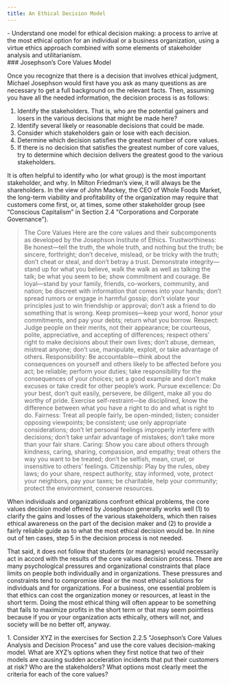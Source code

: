 ```yaml
---
title: An Ethical Decision Model
---
```

<div className="content-chunk" data-subsection-id = "Learning-objectives-198t">
<info title="LEARNING OBJECTIVES">- Understand one model for ethical decision making: a process to arrive at the most ethical option for an individual or a business organization, using a virtue ethics approach combined with some elements of stakeholder analysis and utilitarianism.</info>
</div>
<div className="content-chunk" data-subsection-id = "Josephson's-Core-Values-Model-200t">
### Josephson’s Core Values Model

Once you recognize that there is a decision that involves ethical judgment, Michael Josephson would first have you ask as many questions as are necessary to get a full background on the relevant facts. Then, assuming you have all the needed information, the decision process is as follows:

1.  Identify the stakeholders. That is, who are the potential gainers and losers in the various decisions that might be made here?
2.  Identify several likely or reasonable decisions that could be made.
3.  Consider which stakeholders gain or lose with each decision.
4.  Determine which decision satisfies the greatest number of core values.
5.  If there is no decision that satisfies the greatest number of core values, try to determine which decision delivers the greatest good to the various stakeholders.

It is often helpful to identify who (or what group) is the most important stakeholder, and why. In Milton Friedman’s view, it will always be the shareholders. In the view of John Mackey, the CEO of Whole Foods Market, the long-term viability and profitability of the organization may require that customers come first, or, at times, some other stakeholder group (see “Conscious Capitalism” in Section 2.4 "Corporations and Corporate Governance").

<blockquote>The Core Values Here are the core values and their subcomponents as developed by the Josephson Institute of Ethics. Trustworthiness: Be honest—tell the truth, the whole truth, and nothing but the truth; be sincere, forthright; don’t deceive, mislead, or be tricky with the truth; don’t cheat or steal, and don’t betray a trust. Demonstrate integrity—stand up for what you believe, walk the walk as well as talking the talk; be what you seem to be; show commitment and courage. Be loyal—stand by your family, friends, co-workers, community, and nation; be discreet with information that comes into your hands; don’t spread rumors or engage in harmful gossip; don’t violate your principles just to win friendship or approval; don’t ask a friend to do something that is wrong. Keep promises—keep your word, honor your commitments, and pay your debts; return what you borrow. Respect: Judge people on their merits, not their appearance; be courteous, polite, appreciative, and accepting of differences; respect others’ right to make decisions about their own lives; don’t abuse, demean, mistreat anyone; don’t use, manipulate, exploit, or take advantage of others. Responsibility: Be accountable—think about the consequences on yourself and others likely to be affected before you act; be reliable; perform your duties; take responsibility for the consequences of your choices; set a good example and don’t make excuses or take credit for other people’s work. Pursue excellence: Do your best, don’t quit easily, persevere, be diligent, make all you do worthy of pride. Exercise self-restraint—be disciplined, know the difference between what you have a right to do and what is right to do. Fairness: Treat all people fairly, be open-minded; listen; consider opposing viewpoints; be consistent; use only appropriate considerations; don’t let personal feelings improperly interfere with decisions; don’t take unfair advantage of mistakes; don’t take more than your fair share. Caring: Show you care about others through kindness, caring, sharing, compassion, and empathy; treat others the way you want to be treated; don’t be selfish, mean, cruel, or insensitive to others’ feelings. Citizenship: Play by the rules, obey laws; do your share, respect authority, stay informed, vote, protect your neighbors, pay your taxes; be charitable, help your community; protect the environment, conserve resources.</blockquote>

When individuals and organizations confront ethical problems, the core values decision model offered by Josephson generally works well (1) to clarify the gains and losses of the various stakeholders, which then raises ethical awareness on the part of the decision maker and (2) to provide a fairly reliable guide as to what the most ethical decision would be. In nine out of ten cases, step 5 in the decision process is not needed.

That said, it does not follow that students (or managers) would necessarily act in accord with the results of the core values decision process. There are many psychological pressures and organizational constraints that place limits on people both individually and in organizations. These pressures and constraints tend to compromise ideal or the most ethical solutions for individuals and for organizations. For a business, one essential problem is that ethics can cost the organization money or resources, at least in the short term. Doing the most ethical thing will often appear to be something that fails to maximize profits in the short term or that may seem pointless because if you or your organization acts ethically, others will not, and society will be no better off, anyway.
</div>
<div className="content-chunk" data-subsection-id = "Exercises-199t">
<callout>1. Consider XYZ in the exercises for Section 2.2.5 "Josephson’s Core Values Analysis and Decision Process" and use the core values decision-making model. What are XYZ’s options when they first notice that two of their models are causing sudden acceleration incidents that put their customers at risk? Who are the stakeholders? What options most clearly meet the criteria for each of the core values?</callout>
</div>
